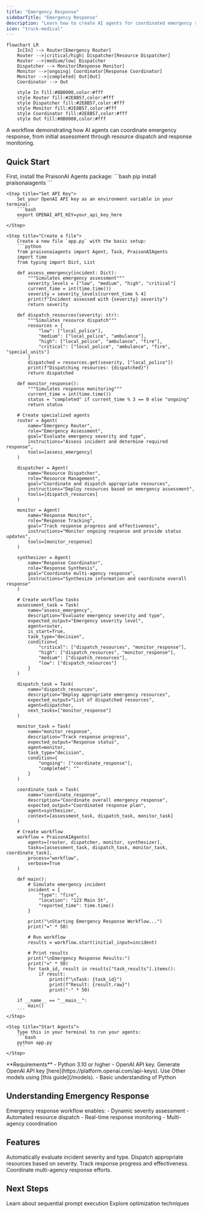 ```yaml
---
title: "Emergency Response"
sidebarTitle: "Emergency Response"
description: "Learn how to create AI agents for coordinated emergency response and resource management."
icon: "truck-medical"
---
```


```mermaid
flowchart LR
    In[In] --> Router[Emergency Router]
    Router -->|critical/high| Dispatcher[Resource Dispatcher]
    Router -->|medium/low| Dispatcher
    Dispatcher --> Monitor[Response Monitor]
    Monitor -->|ongoing| Coordinator[Response Coordinator]
    Monitor -->|completed| Out[Out]
    Coordinator --> Out
    
    style In fill:#8B0000,color:#fff
    style Router fill:#2E8B57,color:#fff
    style Dispatcher fill:#2E8B57,color:#fff
    style Monitor fill:#2E8B57,color:#fff
    style Coordinator fill:#2E8B57,color:#fff
    style Out fill:#8B0000,color:#fff
```

A workflow demonstrating how AI agents can coordinate emergency response, from initial assessment through resource dispatch and response monitoring.

## Quick Start

<Steps>
    <Step title="Install Package">
        First, install the PraisonAI Agents package:
        ```bash
        pip install praisonaiagents
        ```
    </Step>

    <Step title="Set API Key">
        Set your OpenAI API key as an environment variable in your terminal:
        ```bash
        export OPENAI_API_KEY=your_api_key_here
        ```
    </Step>

    <Step title="Create a file">
        Create a new file `app.py` with the basic setup:
        ```python
        from praisonaiagents import Agent, Task, PraisonAIAgents
        import time
        from typing import Dict, List

        def assess_emergency(incident: Dict):
            """Simulates emergency assessment"""
            severity_levels = ["low", "medium", "high", "critical"]
            current_time = int(time.time())
            severity = severity_levels[current_time % 4]
            print(f"Incident assessed with {severity} severity")
            return severity

        def dispatch_resources(severity: str):
            """Simulates resource dispatch"""
            resources = {
                "low": ["local_police"],
                "medium": ["local_police", "ambulance"],
                "high": ["local_police", "ambulance", "fire"],
                "critical": ["local_police", "ambulance", "fire", "special_units"]
            }
            dispatched = resources.get(severity, ["local_police"])
            print(f"Dispatching resources: {dispatched}")
            return dispatched

        def monitor_response():
            """Simulates response monitoring"""
            current_time = int(time.time())
            status = "completed" if current_time % 3 == 0 else "ongoing"
            return status

        # Create specialized agents
        router = Agent(
            name="Emergency Router",
            role="Emergency Assessment",
            goal="Evaluate emergency severity and type",
            instructions="Assess incident and determine required response",
            tools=[assess_emergency]
        )

        dispatcher = Agent(
            name="Resource Dispatcher",
            role="Resource Management",
            goal="Coordinate and dispatch appropriate resources",
            instructions="Deploy resources based on emergency assessment",
            tools=[dispatch_resources]
        )

        monitor = Agent(
            name="Response Monitor",
            role="Response Tracking",
            goal="Track response progress and effectiveness",
            instructions="Monitor ongoing response and provide status updates",
            tools=[monitor_response]
        )

        synthesizer = Agent(
            name="Response Coordinator",
            role="Response Synthesis",
            goal="Coordinate multi-agency response",
            instructions="Synthesize information and coordinate overall response"
        )

        # Create workflow tasks
        assessment_task = Task(
            name="assess_emergency",
            description="Evaluate emergency severity and type",
            expected_output="Emergency severity level",
            agent=router,
            is_start=True,
            task_type="decision",
            condition={
                "critical": ["dispatch_resources", "monitor_response"],
                "high": ["dispatch_resources", "monitor_response"],
                "medium": ["dispatch_resources"],
                "low": ["dispatch_resources"]
            }
        )

        dispatch_task = Task(
            name="dispatch_resources",
            description="Deploy appropriate emergency resources",
            expected_output="List of dispatched resources",
            agent=dispatcher,
            next_tasks=["monitor_response"]
        )

        monitor_task = Task(
            name="monitor_response",
            description="Track response progress",
            expected_output="Response status",
            agent=monitor,
            task_type="decision",
            condition={
                "ongoing": ["coordinate_response"],
                "completed": ""
            }
        )

        coordinate_task = Task(
            name="coordinate_response",
            description="Coordinate overall emergency response",
            expected_output="Coordinated response plan",
            agent=synthesizer,
            context=[assessment_task, dispatch_task, monitor_task]
        )

        # Create workflow
        workflow = PraisonAIAgents(
            agents=[router, dispatcher, monitor, synthesizer],
            tasks=[assessment_task, dispatch_task, monitor_task, coordinate_task],
            process="workflow",
            verbose=True
        )

        def main():
            # Simulate emergency incident
            incident = {
                "type": "fire",
                "location": "123 Main St",
                "reported_time": time.time()
            }
            
            print("\nStarting Emergency Response Workflow...")
            print("=" * 50)
            
            # Run workflow
            results = workflow.start(initial_input=incident)
            
            # Print results
            print("\nEmergency Response Results:")
            print("=" * 50)
            for task_id, result in results["task_results"].items():
                if result:
                    print(f"\nTask: {task_id}")
                    print(f"Result: {result.raw}")
                    print("-" * 50)

        if __name__ == "__main__":
            main()
        ```
    </Step>

    <Step title="Start Agents">
        Type this in your terminal to run your agents:
        ```bash
        python app.py
        ```
    </Step>
</Steps>

<Note>
  **Requirements**
  - Python 3.10 or higher
  - OpenAI API key. Generate OpenAI API key [here](https://platform.openai.com/api-keys). Use Other models using [this guide](/models).   
  - Basic understanding of Python
</Note>

## Understanding Emergency Response

<Card title="What is Emergency Response?" icon="question">
  Emergency response workflow enables:
  - Dynamic severity assessment
  - Automated resource dispatch
  - Real-time response monitoring
  - Multi-agency coordination
</Card>

## Features

<CardGroup cols={2}>
  <Card title="Severity Assessment" icon="gauge-high">
    Automatically evaluate incident severity and type.
  </Card>
  <Card title="Resource Management" icon="truck">
    Dispatch appropriate resources based on severity.
  </Card>
  <Card title="Response Monitoring" icon="eye">
    Track response progress and effectiveness.
  </Card>
  <Card title="Response Coordination" icon="people-group">
    Coordinate multi-agency response efforts.
  </Card>
</CardGroup>

## Next Steps

<CardGroup cols={2}>
  <Card title="Prompt Chaining" icon="link" href="/features/promptchaining">
    Learn about sequential prompt execution
  </Card>
  <Card title="Evaluator Optimizer" icon="magnifying-glass-chart" href="/features/evaluator-optimiser">
    Explore optimization techniques
  </Card>
</CardGroup> 